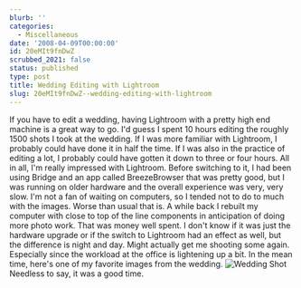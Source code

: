 ```yaml
---
blurb: ''
categories:
  - Miscellaneous
date: '2008-04-09T00:00:00'
id: 20eMIt9fnDwZ
scrubbed_2021: false
status: published
type: post
title: Wedding Editing with Lightroom
slug: 20eMIt9fnDwZ--wedding-editing-with-lightroom
---
```


If you have to edit a wedding, having Lightroom with a pretty high
end machine is a great way to go. I'd guess I spent 10 hours
editing the roughly 1500 shots I took at the wedding. If I was more
familiar with Lightroom, I probably could have done it in half the
time. If I was also in the practice of editing a lot, I probably
could have gotten it down to three or four hours. All in all, I'm
really impressed with Lightroom. Before switching to it, I had been
using Bridge and an app called BreezeBrowser that was pretty good,
but I was running on older hardware and the overall experience was
very, very slow. I'm not a fan of waiting on computers, so I tended
not to do to much with the images. Worse than usual that is. A
while back I rebuilt my computer with close to top of the line
components in anticipation of doing more photo work. That was money
well spent. I don't know if it was just the hardware upgrade or if
the switch to Lightroom had an effect as well, but the difference
is night and day. Might actually get me shooting some again.
Especially since the workload at the office is lightening up a bit.
In the mean time, here's one of my favorite images from the
wedding.
![Wedding Shot](http://www.alanwsmith.com/blog/wp-content/uploads/20080301-tl-wedding-0965.jpg)
Needless to say, it was a good time.
